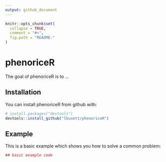 ```yaml
---
output: github_document
---
```


<!-- README.md is generated from README.Rmd. Please edit that file -->

```r
knitr::opts_chunk$set(
  collapse = TRUE,
  comment = "#>",
  fig.path = "README-"
)
```

# phenoriceR

The goal of phenoriceR is to ...

## Installation

You can install phenoriceR from github with:

```r
# install.packages("devtools")
devtools::install_github("lbusett/phenoriceR")
```

## Example

This is a basic example which shows you how to solve a common problem:

```r
## basic example code
```
